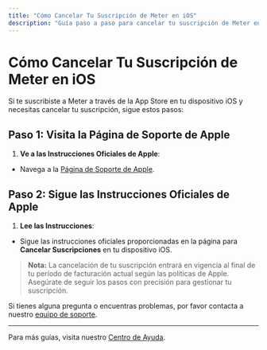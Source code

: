 ---
title: "Cómo Cancelar Tu Suscripción de Meter en iOS"
description: "Guía paso a paso para cancelar tu suscripción de Meter en un dispositivo iOS utilizando la App Store."
---

# Cómo Cancelar Tu Suscripción de Meter en iOS

Si te suscribiste a Meter a través de la App Store en tu dispositivo iOS y necesitas cancelar tu suscripción, sigue estos pasos:

## Paso 1: Visita la Página de Soporte de Apple

1. **Ve a las Instrucciones Oficiales de Apple**:
- Navega a la [Página de Soporte de Apple](https://support.apple.com/118428).

## Paso 2: Sigue las Instrucciones Oficiales de Apple

1. **Lee las Instrucciones**:
- Sigue las instrucciones oficiales proporcionadas en la página para **Cancelar Suscripciones** en tu dispositivo iOS.

> **Nota:** La cancelación de tu suscripción entrará en vigencia al final de tu período de facturación actual según las políticas de Apple. Asegúrate de seguir los pasos con precisión para gestionar tu suscripción.

Si tienes alguna pregunta o encuentras problemas, por favor contacta a nuestro [equipo de soporte](mailto:support@meterapp.co).

---

Para más guías, visita nuestro [Centro de Ayuda](https://help.meterapp.co/).
